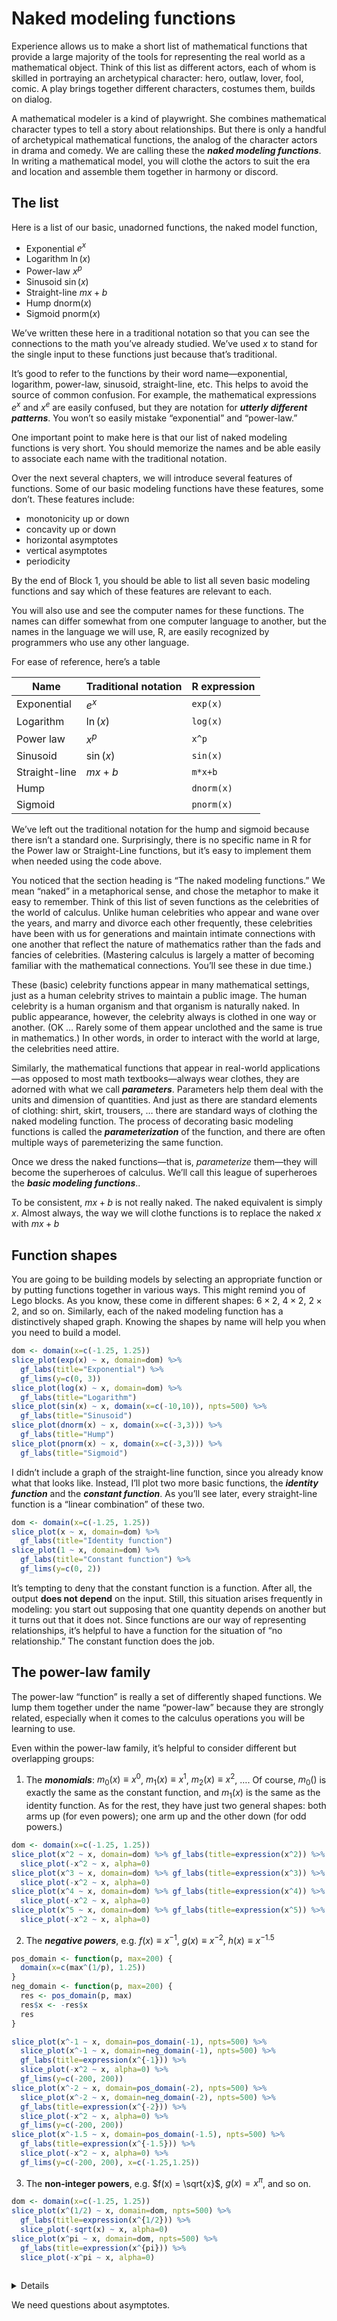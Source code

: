 # Naked modeling functions {#naked-intro}

Experience allows us to make a short list of mathematical functions that provide a large majority of the tools for representing the real world as a mathematical object. Think of this list as different actors, each of whom is skilled in portraying an archetypical character: hero, outlaw, lover, fool, comic. A play brings together different characters, costumes them, builds on dialog.

A mathematical modeler is a kind of playwright. She combines mathematical character types to tell a story about relationships. But there is only a handful of archetypical mathematical functions, the analog of the character actors in drama and comedy. We are calling these the ***naked modeling functions***. In writing a mathematical model, you will clothe the actors to suit the era and location and assemble them together in harmony or discord.

## The list

Here is a list of our basic, unadorned functions, the naked model function,

* Exponential $e^x$
* Logarithm $\ln(x)$
* Power-law $x^p$
* Sinusoid $\sin(x)$
* Straight-line $m x + b$
* Hump $\text{dnorm}(x)$
* Sigmoid $\text{pnorm}(x)$

We've written these here in a traditional notation so that you can see the connections to the math you've already studied. We've used $x$ to stand for the single input to these functions just because that's traditional.

It's good to refer to the functions by their word name---exponential, logarithm, power-law, sinusoid, straight-line, etc. This helps to avoid the source of common confusion. For example, the mathematical expressions $e^x$ and $x^e$ are easily confused, but they are notation for ***utterly different patterns***. You won't so easily mistake "exponential" and "power-law."

::: {.takenote}
One important point to make here is that our list of naked modeling functions is very short. You should memorize the names and be able easily to associate each name with the traditional notation.

Over the next several chapters, we will introduce several features of functions. Some of our basic modeling functions have these features, some don't. These features include:

- monotonicity up or down
- concavity up or down
- horizontal asymptotes
- vertical asymptotes
- periodicity

By the end of Block 1, you should be able to list all seven basic modeling functions and say which of these features are relevant to each.

:::

You will also use and see the computer names for these functions. The names can differ somewhat from one computer language to another, but the names in the language we will use, R, are easily recognized by programmers who use any other language.

For ease of reference, here's a table

Name | Traditional notation | R expression
-----|----------------------|---------------
Exponential | $e^x$ | `exp(x)`
Logarithm | $\ln(x)$ | `log(x)`
Power law | $x^p$ | `x^p`
Sinusoid | $\sin(x)$ | `sin(x)`
Straight-line | $m x + b$ | `m*x+b`
Hump |   | `dnorm(x)`
Sigmoid | | `pnorm(x)`

We've left out the traditional notation for the hump and sigmoid because there isn't a standard one. Surprisingly, there is no specific name in R for the Power law or Straight-Line functions, but it's easy to implement them when needed using the code above.

You noticed that the section heading is "The naked modeling functions." We mean "naked" in a metaphorical sense, and chose the metaphor to make it easy to remember. Think of this list of seven functions as the celebrities of the world of calculus. Unlike human celebrities who appear and wane over the years, and marry and divorce each other frequently, these celebrities have been with us for generations and maintain intimate connections with one another that reflect the nature of mathematics rather than the fads and fancies of celebrities. (Mastering calculus is largely a matter of becoming familiar with the mathematical connections. You'll see these in due time.)

These (basic) celebrity functions appear in many mathematical settings, just as a human celebrity strives to maintain a public image. The human celebrity is a human organism and that organism is naturally naked. In public appearance, however, the celebrity always is clothed in one way or another. (OK ... Rarely some of them appear unclothed and the same is true in mathematics.) In other words, in order to interact with the world at large, the celebrities need attire.

Similarly, the mathematical functions that appear in real-world applications---as opposed to most math textbooks---always wear clothes, they are adorned with what we call ***parameters***. Parameters help them deal with the units and dimension of quantities. And just as there are standard elements of clothing: shirt, skirt, trousers, ... there are standard ways of clothing the naked modeling function. The process of decorating basic modeling functions is called the ***parameterization*** of the function, and there are often multiple ways of paremeterizing the same function.

Once we dress the naked functions---that is, *parameterize* them---they will become the superheroes of calculus. We'll call this league of superheroes the ***basic modeling functions***..

::: {.forinstructor}
To be consistent, $mx + b$ is not really naked. The naked equivalent is simply $x$. Almost always, the way we will clothe functions is to replace the naked $x$ with $mx + b$
:::

##  Function shapes

You are going to be building models by selecting an appropriate function or by putting functions together in various ways. This might remind you of Lego blocks. As you know, these come in different shapes: $6\times 2$, $4\times 2$, $2\times 2$, and so on. Similarly, each of the naked modeling function has a distinctively shaped graph. Knowing the shapes by name will help you when you need to build a model.


```r
dom <- domain(x=c(-1.25, 1.25))
slice_plot(exp(x) ~ x, domain=dom) %>%
  gf_labs(title="Exponential") %>%
  gf_lims(y=c(0, 3))
slice_plot(log(x) ~ x, domain=dom) %>%
  gf_labs(title="Logarithm")
slice_plot(sin(x) ~ x, domain(x=c(-10,10)), npts=500) %>%
  gf_labs(title="Sinusoid")
slice_plot(dnorm(x) ~ x, domain(x=c(-3,3))) %>%
  gf_labs(title="Hump")
slice_plot(pnorm(x) ~ x, domain(x=c(-3,3))) %>%
  gf_labs(title="Sigmoid")
```
I didn't include a graph of the straight-line function, since you already know what that looks like. Instead, I'll plot two more basic functions, the ***identity function*** and the ***constant function***. As you'll see later, every straight-line function is a "linear combination" of these two.

```r
dom <- domain(x=c(-1.25, 1.25))
slice_plot(x ~ x, domain=dom) %>%
  gf_labs(title="Identity function")
slice_plot(1 ~ x, domain=dom) %>%
  gf_labs(title="Constant function") %>%
  gf_lims(y=c(0, 2))
```

It's tempting to deny that the constant function is a function. After all, the output **does not depend** on the input. Still, this situation arises frequently in modeling: you start out supposing that one quantity depends on another but it turns out that it does not. Since functions are our way of representing relationships, it's helpful to have a function for the situation of "no relationship." The constant function does the job.

## The power-law family

The power-law "function" is really a set of differently shaped functions. We lump them together under the name "power-law" because they are strongly related, especially when it comes to the calculus operations you will be learning to use.

Even within the power-law family, it's helpful to consider different but overlapping groups:

1. The ***monomials***: $m_0(x) \equiv x^0$, $m_1(x) \equiv x^1$, $m_2(x) \equiv x^2$, $\ldots$. Of course, $m_0()$ is exactly the same as the constant function, and $m_1(x)$ is the same as the identity function. As for the rest, they have just two general shapes: both arms up (for even powers); one arm up and the other down (for odd powers.)

```r
dom <- domain(x=c(-1.25, 1.25))
slice_plot(x^2 ~ x, domain=dom) %>% gf_labs(title=expression(x^2)) %>%
  slice_plot(-x^2 ~ x, alpha=0)
slice_plot(x^3 ~ x, domain=dom) %>% gf_labs(title=expression(x^3)) %>%
  slice_plot(-x^2 ~ x, alpha=0)
slice_plot(x^4 ~ x, domain=dom) %>% gf_labs(title=expression(x^4)) %>%
  slice_plot(-x^2 ~ x, alpha=0)
slice_plot(x^5 ~ x, domain=dom) %>% gf_labs(title=expression(x^5)) %>%
  slice_plot(-x^2 ~ x, alpha=0)
```
2. The ***negative powers***, e.g. $f(x) \equiv x^{-1}$, $g(x) \equiv x^{-2}$, $h(x) \equiv x^{-1.5}$

```r
pos_domain <- function(p, max=200) {
  domain(x=c(max^(1/p), 1.25))
}
neg_domain <- function(p, max=200) {
  res <- pos_domain(p, max)
  res$x <- -res$x
  res
}

slice_plot(x^-1 ~ x, domain=pos_domain(-1), npts=500) %>%
  slice_plot(x^-1 ~ x, domain=neg_domain(-1), npts=500) %>%
  gf_labs(title=expression(x^{-1})) %>%
  slice_plot(-x^2 ~ x, alpha=0) %>%
  gf_lims(y=c(-200, 200))
slice_plot(x^-2 ~ x, domain=pos_domain(-2), npts=500) %>%
  slice_plot(x^-2 ~ x, domain=neg_domain(-2), npts=500) %>%
  gf_labs(title=expression(x^{-2})) %>%
  slice_plot(-x^2 ~ x, alpha=0) %>%
  gf_lims(y=c(-200, 200))
slice_plot(x^-1.5 ~ x, domain=pos_domain(-1.5), npts=500) %>%
  gf_labs(title=expression(x^{-1.5})) %>%
  slice_plot(-x^2 ~ x, alpha=0) %>%
  gf_lims(y=c(-200, 200), x=c(-1.25,1.25))
```

3. The **non-integer powers**, e.g. $f(x) = \sqrt{x}$, $g(x) = x^\pi$, and so on.

```r
dom <- domain(x=c(-1.25, 1.25))
slice_plot(x^(1/2) ~ x, domain=dom, npts=500) %>%
  gf_labs(title=expression(x^{1/2})) %>%
  slice_plot(-sqrt(x) ~ x, alpha=0)
slice_plot(x^pi ~ x, domain=dom, npts=500) %>%
  gf_labs(title=expression(x^{pi})) %>%
  slice_plot(-x^pi ~ x, alpha=0)
```

```exercise
```
<details>`r MC_counter$reset()` `r knitr::knit_child("Exercises/Fun/naked-descriptions.Rmd")`</details>

::: {.todo}
We need questions about asymptotes.
:::
